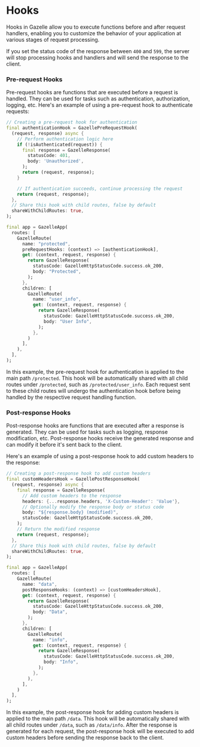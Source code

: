 # Hooks
Hooks in Gazelle allow you to execute functions before and after request handlers,
enabling you to customize the behavior of your application at various stages of request processing.

<Warning>If you set the status code of the response between `400` and `599`, the server will stop processing
hooks and handlers and will send the response to the client.</Warning>

### Pre-request Hooks
Pre-request hooks are functions that are executed before a request is handled.
They can be used for tasks such as authentication, authorization, logging, etc.
Here's an example of using a pre-request hook to authenticate requests:
```dart
// Creating a pre-request hook for authentication
final authenticationHook = GazellePreRequestHook(
  (request, response) async {
    // Perform authentication logic here
    if (!isAuthenticated(request)) {
      final response = GazelleResponse(
        statusCode: 401,
        body: 'Unauthorized',
      );
      return (request, response);
    }

    // If authentication succeeds, continue processing the request
    return (request, response);
  },
  // Share this hook with child routes, false by default
  shareWithChildRoutes: true,
);

final app = GazelleApp(
  routes: [
    GazelleRoute(
      name: "protected",
      preRequestHooks: (context) => [authenticationHook],
      get: (context, request, response) {
        return GazelleResponse(
          statusCode: GazelleHttpStatusCode.success.ok_200,
          body: "Protected",
        );
      },
      children: [
        GazelleRoute(
          name: "user_info",
          get: (context, request, response) {
            return GazelleResponse(
              statusCode: GazelleHttpStatusCode.success.ok_200,
              body: "User Info",
            );
          },
        )
      ],
    ),
  ],
);
```
In this example, the pre-request hook for authentication is applied to the main path `/protected`.
This hook will be automatically shared with all child routes under `/protected`, such as `/protected/user_info`.
Each request sent to these child routes will undergo the authentication hook before being handled by the respective request handling function.

### Post-response Hooks
Post-response hooks are functions that are executed after a response is generated.
They can be used for tasks such as logging, response modification, etc.
Post-response hooks receive the generated response and can modify it before it's sent back to the client.

Here's an example of using a post-response hook to add custom headers to the response:
```dart
// Creating a post-response hook to add custom headers
final customHeadersHook = GazellePostResponseHook(
  (request, response) async {
    final response = GazelleResponse(
      // Add custom headers to the response
      headers: {...response.headers, 'X-Custom-Header': 'Value'},
      // Optionally modify the response body or status code
      body: "${response.body} (modified)",
      statusCode: GazelleHttpStatusCode.success.ok_200,
    );
    // Return the modified response
    return (request, response);
  },
  // Share this hook with child routes, false by default
  shareWithChildRoutes: true,
);

final app = GazelleApp(
  routes: [
    GazelleRoute(
      name: "data",
      postResponseHooks: (context) => [customHeadersHook],
      get: (context, request, response) {
        return GazelleResponse(
          statusCode: GazelleHttpStatusCode.success.ok_200,
          body: "Data",
        );
      },
      children: [
        GazelleRoute(
          name: "info",
          get: (context, request, response) {
            return GazelleResponse(
              statusCode: GazelleHttpStatusCode.success.ok_200,
              body: "Info",
            );
          },
        ),
      ],
    )
  ],
);
```
In this example, the post-response hook for adding custom headers is applied to the main path `/data`.
This hook will be automatically shared with all child routes under `/data`, such as `/data/info`.
After the response is generated for each request, the post-response hook will be executed to add custom headers before sending the response back to the client.
